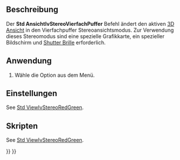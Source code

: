 <languages/>

{{Docnav/de
|[[Std_ViewIvStereoRedGreen/de|AnsichtIvStereoRotGrün]]
|[[Std_ViewIvStereoInterleavedRows/de|AnsichtIvStereoÜberlappteZeilen]]
|[[Std_View_Menu/de|Std Ansichtsmenü]]
|IconL=Std_ViewIvStereoRedGreen.svg
|IconR=Std_ViewIvStereoInterleavedRows.svg
|IconC=Freecad.svg
}}

{{GuiCommand/de
|Name=Std ViewIvStereoQuadBuff
|Name/de=Std AnsichtIvStereoVierfachPuffer
|MenuLocation=Ansicht → Stereo → Stereo Vierfach Puffer
|Workbenches=Alle
|SeeAlso=[[Std_ViewIvStereoRedGreen/de|Std AnsichtIvStereoRotGrün]], [[Std_ViewIvStereoInterleavedRows/de|Std AnsichtIvStereoÜberlappteZeilen]], [[Std_ViewIvStereoInterleavedColumns/de|Std AnsichtIvStereoÜberlappteSpalten]], [[Std_ViewIvStereoOff/de|Std AnsichtIvStereoAus]]
}}

<span id="Description"></span>
==Beschreibung==

Der '''Std AnsichtIvStereoVierfachPuffer''' Befehl ändert den aktiven [[3D_view/de|3D Ansicht]] in den Vierfachpuffer Stereoansichtsmodus. Zur Verwendung dieses Stereomodus sind eine spezielle Grafikkarte, ein spezieller Bildschirm und [https://en.wikipedia.org/wiki/Active_shutter_3D_system Shutter Brille] erforderlich.

<span id="Usage"></span>
==Anwendung==

# Wähle die {{MenuCommand|Ansicht → Stereo → [[Image:Std_ViewIvStereoQuadBuff.svg|16px]] Stereo Vierfach Puffer}} Option aus dem Menü.

<span id="Preferences"></span>
==Einstellungen==

See [[Std_ViewIvStereoRedGreen#Preferences|Std ViewIvStereoRedGreen]].

<span id="Scripting"></span>
==Skripten==

See [[Std_ViewIvStereoRedGreen#Scripting|Std ViewIvStereoRedGreen]].


{{Docnav/de
|[[Std_ViewIvStereoRedGreen/de|AnsichtIvStereoRotGrün]]
|[[Std_ViewIvStereoInterleavedRows/de|AnsichtIvStereoÜberlappteZeilen]]
|[[Std_View_Menu/de|Std Ansichtsmenü]]
|IconL=Std_ViewIvStereoRedGreen.svg
|IconR=Std_ViewIvStereoInterleavedRows.svg
|IconC=Freecad.svg
}}

{{Std_Base_navi{{#translation:}}}}
{{Userdocnavi{{#translation:}}}}
